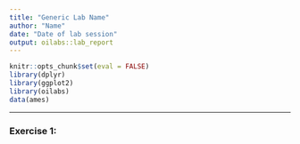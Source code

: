 ```yaml
---
title: "Generic Lab Name"
author: "Name"
date: "Date of lab session"
output: oilabs::lab_report
---
```


```r
knitr::opts_chunk$set(eval = FALSE)
library(dplyr)
library(ggplot2)
library(oilabs)
data(ames)
```

* * *

### Exercise 1: 

```r

```




